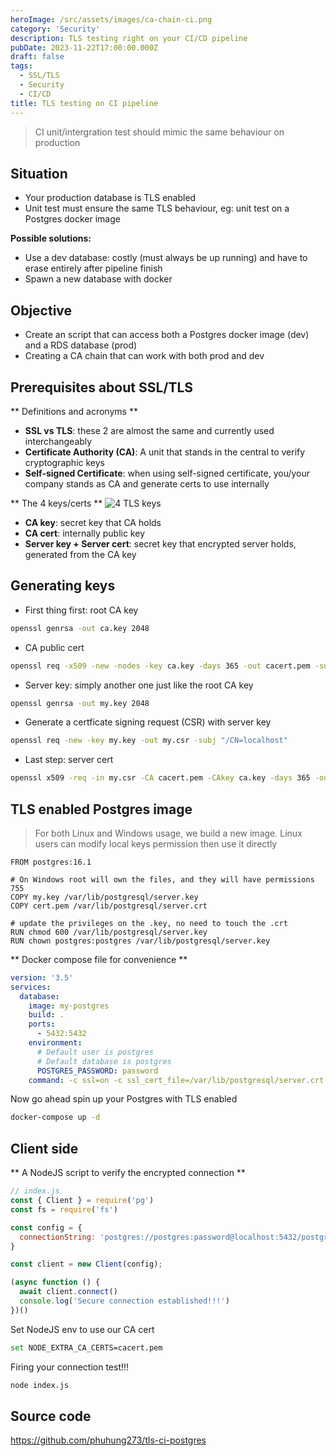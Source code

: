 ```yaml
---
heroImage: /src/assets/images/ca-chain-ci.png
category: 'Security'
description: TLS testing right on your CI/CD pipeline
pubDate: 2023-11-22T17:00:00.000Z
draft: false
tags:
  - SSL/TLS
  - Security
  - CI/CD
title: TLS testing on CI pipeline
---
```


> CI unit/intergration test should mimic the same behaviour on production

## Situation
- Your production database is TLS enabled
- Unit test must ensure the same TLS behaviour, eg: unit test on a Postgres docker image

<strong>Possible solutions:</strong>
- Use a dev database: costly (must always be up running) and have to erase entirely after pipeline finish
- Spawn a new database with docker

## Objective
- Create an script that can access both a Postgres docker image (dev) and a RDS database (prod)
- Creating a CA chain that can work with both prod and dev

## Prerequisites about SSL/TLS
** Definitions and acronyms **
- <strong>SSL vs TLS</strong>: these 2 are almost the same and currently used interchangeably
- <strong>Certificate Authority (CA)</strong>: A unit that stands in the central to verify cryptographic keys
- <strong>Self-signed Certificate</strong>: when using self-signed certificate, you/your company stands as CA and generate certs to use internally

** The 4 keys/certs **
![4 TLS keys](../../assets/images/tls-4-keys.png "4 TLS keys")
- <strong>CA key</strong>: secret key that CA holds
- <strong>CA cert</strong>: internally public key
- <strong>Server key + Server cert</strong>: secret key that encrypted server holds, generated from the CA key

## Generating keys
- First thing first: root CA key
```bash
openssl genrsa -out ca.key 2048
```

- CA public cert
```bash
openssl req -x509 -new -nodes -key ca.key -days 365 -out cacert.pem -subj "/CN=example.com"
```

- Server key: simply another one just like the root CA key
```bash
openssl genrsa -out my.key 2048
```

- Generate a certficate signing request (CSR) with server key
```bash
openssl req -new -key my.key -out my.csr -subj "/CN=localhost"
```

- Last step: server cert
```bash
openssl x509 -req -in my.csr -CA cacert.pem -CAkey ca.key -days 365 -out cert.pem
```

## TLS enabled Postgres image
> For both Linux and Windows usage, we build a new image. Linux users can modify local keys permission then use it directly
```docker
FROM postgres:16.1

# On Windows root will own the files, and they will have permissions 755
COPY my.key /var/lib/postgresql/server.key
COPY cert.pem /var/lib/postgresql/server.crt

# update the privileges on the .key, no need to touch the .crt  
RUN chmod 600 /var/lib/postgresql/server.key
RUN chown postgres:postgres /var/lib/postgresql/server.key
```

** Docker compose file for convenience **
```yaml
version: '3.5'
services:
  database:
    image: my-postgres
    build: .
    ports:
      - 5432:5432
    environment:
      # Default user is postgres
      # Default database is postgres
      POSTGRES_PASSWORD: password
    command: -c ssl=on -c ssl_cert_file=/var/lib/postgresql/server.crt -c ssl_key_file=/var/lib/postgresql/server.key
```

Now go ahead spin up your Postgres with TLS enabled
```bash
docker-compose up -d
```

## Client side
** A NodeJS script to verify the encrypted connection **
```javascript
// index.js
const { Client } = require('pg')
const fs = require('fs')

const config = {
  connectionString: 'postgres://postgres:password@localhost:5432/postgres?sslmode=require',
}

const client = new Client(config);

(async function () {
  await client.connect()
  console.log('Secure connection established!!!')
})()
```

Set NodeJS env to use our CA cert
```bash
set NODE_EXTRA_CA_CERTS=cacert.pem
```

Firing your connection test!!!
```bash
node index.js
```

## Source code
https://github.com/phuhung273/tls-ci-postgres